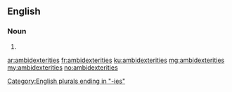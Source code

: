 ==English==

===Noun===
{{head|en}}

# {{plural of|ambidexterity}}

[[Category:English plurals ending in "-ies"]]

[[ar:ambidexterities]]
[[fr:ambidexterities]]
[[ku:ambidexterities]]
[[mg:ambidexterities]]
[[my:ambidexterities]]
[[no:ambidexterities]]